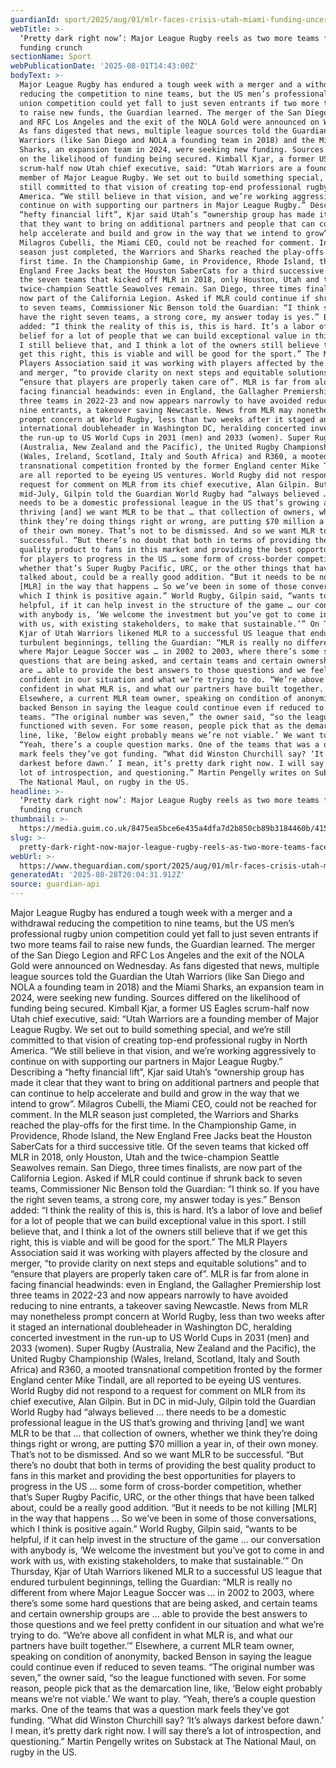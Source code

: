 ```yaml
---
guardianId: sport/2025/aug/01/mlr-faces-crisis-utah-miami-funding-uncertainty
webTitle: >-
  ‘Pretty dark right now’: Major League Rugby reels as two more teams face
  funding crunch
sectionName: Sport
webPublicationDate: '2025-08-01T14:43:00Z'
bodyText: >-
  Major League Rugby has endured a tough week with a merger and a withdrawal
  reducing the competition to nine teams, but the US men’s professional rugby
  union competition could yet fall to just seven entrants if two more teams fail
  to raise new funds, the Guardian learned. The merger of the San Diego Legion
  and RFC Los Angeles and the exit of the NOLA Gold were announced on Wednesday.
  As fans digested that news, multiple league sources told the Guardian the Utah
  Warriors (like San Diego and NOLA a founding team in 2018) and the Miami
  Sharks, an expansion team in 2024, were seeking new funding. Sources differed
  on the likelihood of funding being secured. Kimball Kjar, a former US Eagles
  scrum-half now Utah chief executive, said: “Utah Warriors are a founding
  member of Major League Rugby. We set out to build something special, and we’re
  still committed to that vision of creating top-end professional rugby in North
  America. “We still believe in that vision, and we’re working aggressively to
  continue on with supporting our partners in Major League Rugby.” Describing a
  “hefty financial lift”, Kjar said Utah’s “ownership group has made it clear
  that they want to bring on additional partners and people that can continue to
  help accelerate and build and grow in the way that we intend to grow”.
  Milagros Cubelli, the Miami CEO, could not be reached for comment. In the MLR
  season just completed, the Warriors and Sharks reached the play-offs for the
  first time. In the Championship Game, in Providence, Rhode Island, the New
  England Free Jacks beat the Houston SaberCats for a third successive title. Of
  the seven teams that kicked off MLR in 2018, only Houston, Utah and the
  twice-champion Seattle Seawolves remain. San Diego, three times finalists, are
  now part of the California Legion. Asked if MLR could continue if shrunk back
  to seven teams, Commissioner Nic Benson told the Guardian: “I think so. If you
  have the right seven teams, a strong core, my answer today is yes.” Benson
  added: “I think the reality of this is, this is hard. It’s a labor of love and
  belief for a lot of people that we can build exceptional value in this sport.
  I still believe that, and I think a lot of the owners still believe that if we
  get this right, this is viable and will be good for the sport.” The MLR
  Players Association said it was working with players affected by the closure
  and merger, “to provide clarity on next steps and equitable solutions” and to
  “ensure that players are properly taken care of”. MLR is far from alone in
  facing financial headwinds: even in England, the Gallagher Premiership lost
  three teams in 2022-23 and now appears narrowly to have avoided reducing to
  nine entrants, a takeover saving Newcastle. News from MLR may nonetheless
  prompt concern at World Rugby, less than two weeks after it staged an
  international doubleheader in Washington DC, heralding concerted investment in
  the run-up to US World Cups in 2031 (men) and 2033 (women). Super Rugby
  (Australia, New Zealand and the Pacific), the United Rugby Championship
  (Wales, Ireland, Scotland, Italy and South Africa) and R360, a mooted
  transnational competition fronted by the former England center Mike Tindall,
  are all reported to be eyeing US ventures. World Rugby did not respond to a
  request for comment on MLR from its chief executive, Alan Gilpin. But in DC in
  mid-July, Gilpin told the Guardian World Rugby had “always believed … there
  needs to be a domestic professional league in the US that’s growing and
  thriving [and] we want MLR to be that … that collection of owners, whether we
  think they’re doing things right or wrong, are putting $70 million a year in,
  of their own money. That’s not to be dismissed. And so we want MLR to be
  successful. “But there’s no doubt that both in terms of providing the best
  quality product to fans in this market and providing the best opportunities
  for players to progress in the US … some form of cross-border competition,
  whether that’s Super Rugby Pacific, URC, or the other things that have been
  talked about, could be a really good addition. “But it needs to be not killing
  [MLR] in the way that happens … So we’ve been in some of those conversations,
  which I think is positive again.” World Rugby, Gilpin said, “wants to be
  helpful, if it can help invest in the structure of the game … our conversation
  with anybody is, ‘We welcome the investment but you’ve got to come in and work
  with us, with existing stakeholders, to make that sustainable.’” On Thursday,
  Kjar of Utah Warriors likened MLR to a successful US league that endured
  turbulent beginnings, telling the Guardian: “MLR is really no different from
  where Major League Soccer was … in 2002 to 2003, where there’s some some hard
  questions that are being asked, and certain teams and certain ownership groups
  are … able to provide the best answers to those questions and we feel pretty
  confident in our situation and what we’re trying to do. “We’re above all
  confident in what MLR is, and what our partners have built together.’”
  Elsewhere, a current MLR team owner, speaking on condition of anonymity,
  backed Benson in saying the league could continue even if reduced to seven
  teams. “The original number was seven,” the owner said, “so the league
  functioned with seven. For some reason, people pick that as the demarcation
  line, like, ‘Below eight probably means we’re not viable.’ We want to play.
  “Yeah, there’s a couple question marks. One of the teams that was a question
  mark feels they’ve got funding. “What did Winston Churchill say? ‘It’s always
  darkest before dawn.’ I mean, it’s pretty dark right now. I will say there’s a
  lot of introspection, and questioning.” Martin Pengelly writes on Substack at
  The National Maul, on rugby in the US.
headline: >-
  ‘Pretty dark right now’: Major League Rugby reels as two more teams face
  funding crunch
thumbnail: >-
  https://media.guim.co.uk/8475ea5bce6e435a4dfa7d2b850cb89b3184460b/415_0_6880_5504/500.jpg
slug: >-
  pretty-dark-right-now-major-league-rugby-reels-as-two-more-teams-face-funding-crunch
webUrl: >-
  https://www.theguardian.com/sport/2025/aug/01/mlr-faces-crisis-utah-miami-funding-uncertainty
generatedAt: '2025-08-28T20:04:31.912Z'
source: guardian-api
---
```

Major League Rugby has endured a tough week with a merger and a withdrawal reducing the competition to nine teams, but the US men’s professional rugby union competition could yet fall to just seven entrants if two more teams fail to raise new funds, the Guardian learned. The merger of the San Diego Legion and RFC Los Angeles and the exit of the NOLA Gold were announced on Wednesday. As fans digested that news, multiple league sources told the Guardian the Utah Warriors (like San Diego and NOLA a founding team in 2018) and the Miami Sharks, an expansion team in 2024, were seeking new funding. Sources differed on the likelihood of funding being secured. Kimball Kjar, a former US Eagles scrum-half now Utah chief executive, said: “Utah Warriors are a founding member of Major League Rugby. We set out to build something special, and we’re still committed to that vision of creating top-end professional rugby in North America. “We still believe in that vision, and we’re working aggressively to continue on with supporting our partners in Major League Rugby.” Describing a “hefty financial lift”, Kjar said Utah’s “ownership group has made it clear that they want to bring on additional partners and people that can continue to help accelerate and build and grow in the way that we intend to grow”. Milagros Cubelli, the Miami CEO, could not be reached for comment. In the MLR season just completed, the Warriors and Sharks reached the play-offs for the first time. In the Championship Game, in Providence, Rhode Island, the New England Free Jacks beat the Houston SaberCats for a third successive title. Of the seven teams that kicked off MLR in 2018, only Houston, Utah and the twice-champion Seattle Seawolves remain. San Diego, three times finalists, are now part of the California Legion. Asked if MLR could continue if shrunk back to seven teams, Commissioner Nic Benson told the Guardian: “I think so. If you have the right seven teams, a strong core, my answer today is yes.” Benson added: “I think the reality of this is, this is hard. It’s a labor of love and belief for a lot of people that we can build exceptional value in this sport. I still believe that, and I think a lot of the owners still believe that if we get this right, this is viable and will be good for the sport.” The MLR Players Association said it was working with players affected by the closure and merger, “to provide clarity on next steps and equitable solutions” and to “ensure that players are properly taken care of”. MLR is far from alone in facing financial headwinds: even in England, the Gallagher Premiership lost three teams in 2022-23 and now appears narrowly to have avoided reducing to nine entrants, a takeover saving Newcastle. News from MLR may nonetheless prompt concern at World Rugby, less than two weeks after it staged an international doubleheader in Washington DC, heralding concerted investment in the run-up to US World Cups in 2031 (men) and 2033 (women). Super Rugby (Australia, New Zealand and the Pacific), the United Rugby Championship (Wales, Ireland, Scotland, Italy and South Africa) and R360, a mooted transnational competition fronted by the former England center Mike Tindall, are all reported to be eyeing US ventures. World Rugby did not respond to a request for comment on MLR from its chief executive, Alan Gilpin. But in DC in mid-July, Gilpin told the Guardian World Rugby had “always believed … there needs to be a domestic professional league in the US that’s growing and thriving [and] we want MLR to be that … that collection of owners, whether we think they’re doing things right or wrong, are putting $70 million a year in, of their own money. That’s not to be dismissed. And so we want MLR to be successful. “But there’s no doubt that both in terms of providing the best quality product to fans in this market and providing the best opportunities for players to progress in the US … some form of cross-border competition, whether that’s Super Rugby Pacific, URC, or the other things that have been talked about, could be a really good addition. “But it needs to be not killing [MLR] in the way that happens … So we’ve been in some of those conversations, which I think is positive again.” World Rugby, Gilpin said, “wants to be helpful, if it can help invest in the structure of the game … our conversation with anybody is, ‘We welcome the investment but you’ve got to come in and work with us, with existing stakeholders, to make that sustainable.’” On Thursday, Kjar of Utah Warriors likened MLR to a successful US league that endured turbulent beginnings, telling the Guardian: “MLR is really no different from where Major League Soccer was … in 2002 to 2003, where there’s some some hard questions that are being asked, and certain teams and certain ownership groups are … able to provide the best answers to those questions and we feel pretty confident in our situation and what we’re trying to do. “We’re above all confident in what MLR is, and what our partners have built together.’” Elsewhere, a current MLR team owner, speaking on condition of anonymity, backed Benson in saying the league could continue even if reduced to seven teams. “The original number was seven,” the owner said, “so the league functioned with seven. For some reason, people pick that as the demarcation line, like, ‘Below eight probably means we’re not viable.’ We want to play. “Yeah, there’s a couple question marks. One of the teams that was a question mark feels they’ve got funding. “What did Winston Churchill say? ‘It’s always darkest before dawn.’ I mean, it’s pretty dark right now. I will say there’s a lot of introspection, and questioning.” Martin Pengelly writes on Substack at The National Maul, on rugby in the US.

